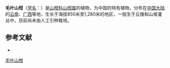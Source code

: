 {{Speciesbox
| name = 毛叶山柑
| status = 
| status_system = 
| image =
| genus = Capparis
| species = pubifolia
| authority = B. S. Sun
}}

'''毛叶山柑'''（[[学名|学名]]：{{lang|la|''Capparis pubifolia''}}）是[[山柑科|山柑科]][[山柑属|山柑属]]的植物，为中国的特有植物。分布在[[中国大陆|中国大陆]]的[[云南|云南]]、[[广西|广西]]等地，生长于海拔850米至1,280米的地区，一般生于丘陵和山坡灌丛中，目前尚未由人工引种栽培。

== 参考文献 ==
<div class="references-small">
* {{cite web| url =http://www.bioinfo.cn/db05/KmzwSpecies.php?action=view&id=3138| title =毛叶山柑| work =《中国高等植物数据库全库》| publisher =中国科学院微生物研究所| author =昆明植物研究所| accessdate =2009-02-23| deadurl =yes| archiveurl =https://web.archive.org/web/20160305023039/http://www.bioinfo.cn/db05/KmzwSpecies.php?action=view&id=3138| archivedate =2016-03-05}}
</div>
{{Taxonbar|from=Q11126549}}

[[Category:山柑属|毛叶山柑]]


{{植物小作品}}